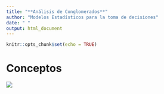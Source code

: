 ```yaml
---
title: "**Análisis de Conglomerados**"
author: "Modelos Estadísticos para la toma de decisiones"
date: " "
output: html_document
---
```


```r
knitr::opts_chunk$set(echo = TRUE)
```

# **Conceptos**

![](img/enconstruccion.jpg)
